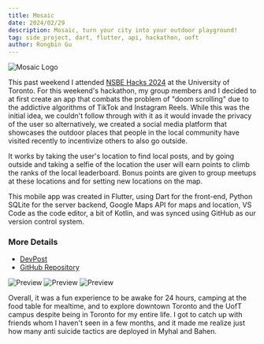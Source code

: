 ```yaml
---
title: Mosaic
date: 2024/02/29
description: Mosaic, turn your city into your outdoor playground!
tag: side_project, dart, flutter, api, hackathon, uoft
author: Rongbin Gu
---
```



<Readingtime context="https://rongbin99.github.io/posts/mosaic" />

![Mosaic Logo](https://d112y698adiu2z.cloudfront.net/photos/production/software_photos/002/786/821/datas/gallery.jpg)

This past weekend I attended [NSBE Hacks 2024](https://nsbehacksuoft.ca/) at the University of Toronto. For this weekend's hackathon, my group members and I decided to at first create an app that combats the problem of "doom scrolling" due to the addictive algorithms of TikTok and Instagram Reels. While this was the initial idea, we couldn't follow through with it as it would invade the privacy of the user so alternatively, we created a social media platform that showcases the outdoor places that people in the local community have visited recently to incentivize others to also go outside. 

It works by taking the user's location to find local posts, and by going outside and taking a selfie of the location the user will earn points to climb the ranks of the local leaderboard. Bonus points are given to group meetups at these locations and for setting new locations on the map.

This mobile app was created in Flutter, using Dart for the front-end, Python SQLite for the server backend, Google Maps API for maps and location, VS Code as the code editor, a bit of Kotlin, and was synced using GitHub as our version control system.

### More Details
- [DevPost](https://devpost.com/software/temp-u5ho2x)
- [GitHub Repository](https://github.com/Rongbin99/nsbe2024)

![Preview](https://d112y698adiu2z.cloudfront.net/photos/production/software_photos/002/786/820/datas/gallery.jpg)
![Preview](https://d112y698adiu2z.cloudfront.net/photos/production/software_photos/002/786/822/datas/gallery.jpg)
![Preview](https://d112y698adiu2z.cloudfront.net/photos/production/software_photos/002/786/823/datas/gallery.jpg)

Overall, it was a fun experience to be awake for 24 hours, camping at the food table for mealtime, and to explore downtown Toronto and the UofT campus despite being in Toronto for my entire life. I got to catch up with friends whom I haven't seen in a few months, and it made me realize just how many anti suicide tactics are deployed in Myhal and Bahen.
